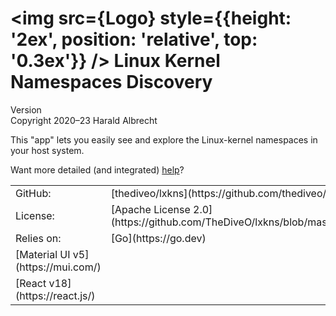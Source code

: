 
# <img src={Logo} style={{height: '2ex', position: 'relative', top: '0.3ex'}} /> Linux Kernel Namespaces Discovery

Version <span children={import.meta.env.VITE_REACT_APP_GIT_VERSION} /><br/>
Copyright 2020–23 Harald Albrecht

This "app" lets you easily see and explore the Linux-kernel namespaces in your
host system.

Want more detailed (and integrated) <a href="/help/lxkns">help</a>?

<table>
  <tbody>
    <tr>
      <td>GitHub:</td>
      <td>[thediveo/lxkns](https://github.com/thediveo/lxkns)</td>
    </tr><tr>
      <td>License:</td>
      <td>[Apache License 2.0](https://github.com/TheDiveO/lxkns/blob/master/LICENSE)</td>
    </tr>
    <tr>
      <td rowSpan={3} style={{verticalAlign: 'top'}}>Relies on:</td>
      <td>[Go](https://go.dev)</td>
    </tr>
    <tr>
      <td>[Material UI v5](https://mui.com/)</td>
    </tr>
    <tr>
      <td>[React v18](https://react.js/)</td>
    </tr>
  </tbody>
</table>
